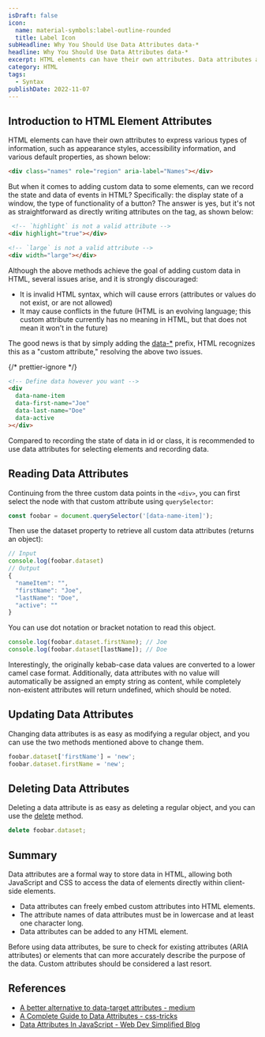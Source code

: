 ```yaml
---
isDraft: false
icon:
  name: material-symbols:label-outline-rounded
  title: Label Icon
subHeadline: Why You Should Use Data Attributes data-*
headline: Why You Should Use Data Attributes data-*
excerpt: HTML elements can have their own attributes. Data attributes are a formal way to store data in HTML elements, allowing JavaScript and CSS to access the data.
category: HTML
tags:
  - Syntax
publishDate: 2022-11-07
---
```


## Introduction to HTML Element Attributes

HTML elements can have their own attributes to express various types of information, such as appearance styles, accessibility information, and various default properties, as shown below:

```html
<div class="names" role="region" aria-label="Names"></div>
```

But when it comes to adding custom data to some elements, can we record the state and data of events in HTML? Specifically: the display state of a window, the type of functionality of a button?
The answer is yes, but it's not as straightforward as directly writing attributes on the tag, as shown below:

```html
 <!-- `highlight` is not a valid attribute -->
<div highlight="true"></div>

<!-- `large` is not a valid attribute -->
<div width="large"></div>
```

Although the above methods achieve the goal of adding custom data in HTML, several issues arise, and it is strongly discouraged:

- It is invalid HTML syntax, which will cause errors (attributes or values do not exist, or are not allowed)
- It may cause conflicts in the future (HTML is an evolving language; this custom attribute currently has no meaning in HTML, but that does not mean it won't in the future)

The good news is that by simply adding the [data-\*](https://developer.mozilla.org/en-US/docs/Web/HTML/Global_attributes/data-*) prefix, HTML recognizes this as a "custom attribute," resolving the above two issues.

{/* prettier-ignore */}
```html 
<!-- Define data however you want -->
<div
  data-name-item
  data-first-name="Joe"
  data-last-name="Doe"
  data-active
></div>
```

Compared to recording the state of data in id or class, it is recommended to use data attributes for selecting elements and recording data.

## Reading Data Attributes

Continuing from the three custom data points in the `<div>`, you can first select the node with that custom attribute using `querySelector`:

```javascript
const foobar = document.querySelector('[data-name-item]');
```

Then use the dataset property to retrieve all custom data attributes (returns an object):

```javascript
// Input
console.log(foobar.dataset)
// Output
{
  "nameItem": "",
  "firstName": "Joe",
  "lastName": "Doe",
  "active": ""
}
```

You can use dot notation or bracket notation to read this object.

```javascript
console.log(foobar.dataset.firstName); // Joe
console.log(foobar.dataset[lastName]); // Doe
```

Interestingly, the originally kebab-case data values are converted to a lower camel case format. Additionally, data attributes with no value will automatically be assigned an empty string as content, while completely non-existent attributes will return undefined, which should be noted.

## Updating Data Attributes

Changing data attributes is as easy as modifying a regular object, and you can use the two methods mentioned above to change them.

```javascript
foobar.dataset['firstName'] = 'new';
foobar.dataset.firstName = 'new';
```

## Deleting Data Attributes

Deleting a data attribute is as easy as deleting a regular object, and you can use the [delete](https://developer.mozilla.org/zh-TW/docs/Web/JavaScript/Reference/Operators/delete) method.

```javascript
delete foobar.dataset;
```

## Summary

Data attributes are a formal way to store data in HTML, allowing both JavaScript and CSS to access the data of elements directly within client-side elements.

- Data attributes can freely embed custom attributes into HTML elements.
- The attribute names of data attributes must be in lowercase and at least one character long.
- Data attributes can be added to any HTML element.

<Info type="warning">
  Before using data attributes, be sure to check for existing attributes (ARIA attributes) or elements that can more
  accurately describe the purpose of the data. Custom attributes should be considered a last resort.
</Info>

## References

- [A better alternative to data-target attributes - medium](https://heyoka.medium.com/a-better-alternative-to-data-target-attributes-a499dcd55d6e)
- [A Complete Guide to Data Attributes - css-tricks](https://css-tricks.com/a-complete-guide-to-data-attributes/)
- [Data Attributes In JavaScript - Web Dev Simplified Blog](https://blog.webdevsimplified.com/2020-10/javascript-data-attributes/)
